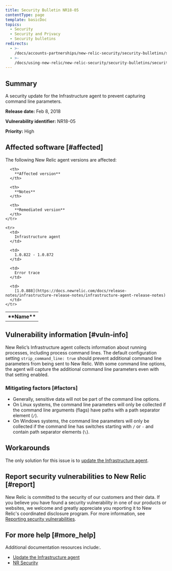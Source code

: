 ```yaml
---
title: Security Bulletin NR18-05
contentType: page
template: basicDoc
topics:
  - Security
  - Security and Privacy
  - Security bulletins
redirects:
  - >-
    /docs/accounts-partnerships/new-relic-security/security-bulletins/security-bulletin-nr18-05
  - >-
    /docs/using-new-relic/new-relic-security/security-bulletins/security-bulletin-nr18-05
---
```


## Summary

A security update for the Infrastructure agent to prevent capturing command line parameters.

**Release date:** Feb 8, 2018

**Vulnerability identifier:** NR18-05

**Priority:** High

## Affected software [#affected]

The following New Relic agent versions are affected:

<Table>
  <tbody>
    <tr>
      <th>
        **Name**
      </th>

      <th>
        **Affected version**
      </th>

      <th>
        **Notes**
      </th>

      <th>
        **Remediated version**
      </th>
    </tr>

    <tr>
      <td>
        Infrastructure agent
      </td>

      <td>
        1.0.822 - 1.0.872
      </td>

      <td>
        Error trace
      </td>

      <td>
        [1.0.888](https://docs.newrelic.com/docs/release-notes/infrastructure-release-notes/infrastructure-agent-release-notes)
      </td>
    </tr>
  </tbody>
</Table>

## Vulnerability information [#vuln-info]

New Relic’s Infrastructure agent collects information about running processes, including process command lines. The default configuration setting `strip_command_line: true` should prevent additional command line parameters from being sent to New Relic. With some command line options, the agent will capture the additional command line parameters even with that setting enabled.

### Mitigating factors [#factors]

* Generally, sensitive data will not be part of the command line options.
* On Linux systems, the command line parameters will only be collected if the command line arguments (flags) have paths with a path separator element (`/`).
* On Windows systems, the command line parameters will only be collected if the command line has switches starting with `/` or `-` and contain path separator elements (`\`).

## Workarounds

The only solution for this issue is to [update the Infrastructure agent](https://docs.newrelic.com/docs/infrastructure/new-relic-infrastructure/installation/update-infrastructure-agent).

## Report security vulnerabilities to New Relic [#report]

New Relic is committed to the security of our customers and their data. If you believe you have found a security vulnerability in one of our products or websites, we welcome and greatly appreciate you reporting it to New Relic's coordinated disclosure program. For more information, see [Reporting security vulnerabilities](/docs/security/new-relic-security/data-privacy/reporting-security-vulnerabilities).

## For more help [#more_help]

Additional documentation resources include:.

* [Update the Infrastructure agent](https://docs.newrelic.com/docs/infrastructure/new-relic-infrastructure/installation/update-infrastructure-agent)
* [NR Security](https://newrelic.com/why-new-relic/security "Link opens in a new window.")
